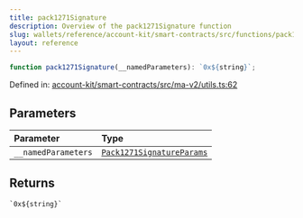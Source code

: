 ```yaml
---
title: pack1271Signature
description: Overview of the pack1271Signature function
slug: wallets/reference/account-kit/smart-contracts/src/functions/pack1271Signature
layout: reference
---
```


```ts
function pack1271Signature(__namedParameters): `0x${string}`;
```

Defined in: [account-kit/smart-contracts/src/ma-v2/utils.ts:62](https://github.com/alchemyplatform/aa-sdk/blob/923a52171f7246172caf350853843e6680197da9/account-kit/smart-contracts/src/ma-v2/utils.ts#L62)

## Parameters

| Parameter           | Type                                                                     |
| :------------------ | :----------------------------------------------------------------------- |
| `__namedParameters` | [`Pack1271SignatureParams`](../type-aliases/Pack1271SignatureParams.mdx) |

## Returns

`` `0x${string}` ``
